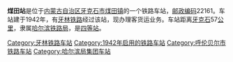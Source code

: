 {{noteTA
|1=zh-cn:始发车次; zh-hk:列車班次;
|2=zh-cn:车次; zh-hk:班次;
}}
{{Infobox China railway station 
|车站名称 = 煤田站
|车站名称拼音 = 
|车站地址 = [[内蒙古自治区|内蒙古自治区]][[牙克石市|牙克石市]]
|归属 = [[哈尔滨铁路局|哈尔滨铁路局]]
|车站等级 = [[四等站_(中铁)|四等站]]
|线路 = [[牙林铁路|牙林铁路]]
}}
'''煤田站'''是位于[[内蒙古自治区|内蒙古自治区]][[牙克石市|牙克石市]][[煤田镇|煤田镇]]的一个铁路车站，[[邮政编码|邮政编码]]22161。车站建于1942年，有[[牙林铁路|牙林铁路]]经过该站，现办理客货运业务。车站距离[[牙克石|牙克石]]57[[公里|公里]]，隶属[[哈尔滨铁路局|哈尔滨铁路局]]，是[[四等站_(中铁)|四等站]]。

{{start rail box}}
{{s-inop|[[牧原站|牧原站]]}}
{{s-line|[[牙林铁路|牙林铁路]]}}
{{s-inop|[[乌尔旗汗站|乌尔旗汗站]]}}
{{end box}}
{{牙林铁路}}
{{铁路车站小作品}}
{{内蒙古小作品}}

[[Category:牙林铁路车站|Category:牙林铁路车站]]
[[Category:1942年启用的铁路车站|Category:1942年启用的铁路车站]]
[[Category:呼伦贝尔市铁路车站|Category:呼伦贝尔市铁路车站]]
[[Category:哈尔滨局集团车站|Category:哈尔滨局集团车站]]